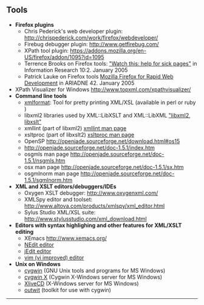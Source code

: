 == Tools<br /> ==

<div class="content">

* '''Firefox plugins'''
** Chris Pederick's web developer plugin: [http://chrispederick.com/work/firefox/webdeveloper/ http://chrispederick.com/work/firefox/webdeveloper/ ]
** Firebug debugger plugin: [http://www.getfirebug.com/ http://www.getfirebug.com/ ]
** XPath tool plugin: https://addons.mozilla.org/en-US/firefox/addon/1095?id=1095
** Terrence Brooks on Firefox tools: [http://informationr.net/ir/10-2/TB0501.html "Watch this: help for sick pages"] in Information Research 10:2. January 2005
** Patrick Lauke on Firefox tools [http://www.ariadne.ac.uk/issue42/lauke/ Mozilla Firefox for Rapid Web Development] in ARIADNE 42. January 2005
* XPath Visualizer for Windows http://www.topxml.com/xpathvisualizer/<br />
* '''Command line tools'''
** [http://www.kitebird.com/software/xmlformat/ xmlformat]<nowiki>: Tool for pretty printing XML/XSL (available in perl or ruby )</nowiki>
** libxml2 libraries used by XML::LibXSLT and XML::LibXML [http://xmlsoft.org/ "libxml2, libxslt"]
** xmllint (part of libxml2) [http://xmlsoft.org/xmllint.html xmllint man page]
** xsltproc (part of libxslt2) [http://xmlsoft.org/XSLT/xsltproc2.html xsltproc man page]
** OpenSP http://openjade.sourceforge.net/download.html#os15
** http://openjade.sourceforge.net/doc-1.5.1/index.htm
** osgmls man page http://openjade.sourceforge.net/doc-1.5.1/nsgmls.htm
** osx man page http://openjade.sourceforge.net/doc-1.5.1/sx.htm
** osgmlnorm man page http://openjade.sourceforge.net/doc-1.5.1/sgmlnorm.htm
* '''XML and XSLT editors/debuggers/IDEs'''
** Oxygen XSLT debugger: http://www.oxygenxml.com/
** XMLSpy editor and toolset: http://www.altova.com/products/xmlspy/xml_editor.html
** Sylus Studio XML/XSL suite: http://www.stylusstudio.com/xml_download.html
* '''Editors with syntax highlighing and other features for XML/XSLT editing'''
** XEmacs http://www.xemacs.org/
** [http://www.nedit.org/ NEdit editor]
** [http://www.jedit.org/ jEdit editor]
** [http://www.vim.org/ vim (vi improved) editor]
* '''Unix on Windows'''
** [http://www.cygwin.com/ cygwin ] (GNU Unix tools and programs for MS Windows)
** [http://x.cygwin.com/ cygwin X ] (Cygwin X-Windows server for MS Windows)
** [http://xlivecd.indiana.edu/ XliveCD ] (X-Windows server for MS Windows)
** [http://www.spinellis.gr/sw/outwit/ outwit ] (toolkit for use with cygwin)

</div>
----
<div class="footer">

</div>
